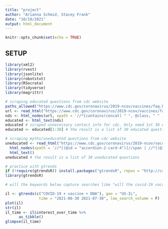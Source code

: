 ```yaml
---
title: "project"
author: "Arianna Schmid, Stacey Frank"
date: "10/18/2021"
output: html_document
---
```


```r
knitr::opts_chunk$set(echo = TRUE)
```

## SETUP
``` r
library(xml2)
library(rvest)
library(jsonlite)
library(robotstxt)
library(RSocrata)
library(tidyverse)
library(magrittr)
```

``` r
# scraping educated questions from cdc website
paths_allowed("https://www.cdc.gov/coronavirus/2019-ncov/vaccines/faq.html")
url <- read_html("https://www.cdc.gov/coronavirus/2019-ncov/vaccines/faq.html")  
nds <- html_nodes(url, xpath = '//*[contains(concat( " ", @class, " " ), concat( " ", "btn-link", " " ))]//span')
educated <- html_text(nds)
educated # scraped unnecessary contact info for cdc. Only need 1st 30 elements
educated <- educated[1:30] # the result is a list of 30 educated questions

# scraping myths/uneducated questions from cdc website
uneducated <- read_html("https://www.cdc.gov/coronavirus/2019-ncov/vaccines/facts.html") %>%
  html_nodes(xpath = '//*[(@id = "accordion-2-card-4")]//span | //*[(@id = "accordion-2-card-3")]//span |    //*[(@id = "accordion-2-card-2")]//span | //*[(@id = "accordion-2-card-1")]//span | //*[contains(concat( " ", @class, " " ), concat( " ", "h4", " " ))]//strong') %>% 
  html_text()
uneducated # the result is a list of 30 uneducated questions
```

```r
# practice with gtrends
if (!require(gtrendsR)) install.packages("gtrendsR", repos = "http://cran.us.r-project.org")
library(gtrendsR)
```

```r

# will the keywords below capture searches like "will the covid-19 vaccine damage my dna" and other variants of that question? or do I remove the addition sign?

il <- gtrends(c("COVID-19 + vaccine + DNA"), geo = "US-IL", 
               time = "2021-06-30 2021-07-30", low_search_volume = F)
plot(il) 
str(il)
il_time <- il$interest_over_time %>%
      as_tibble()
glimpse(il_time)
```